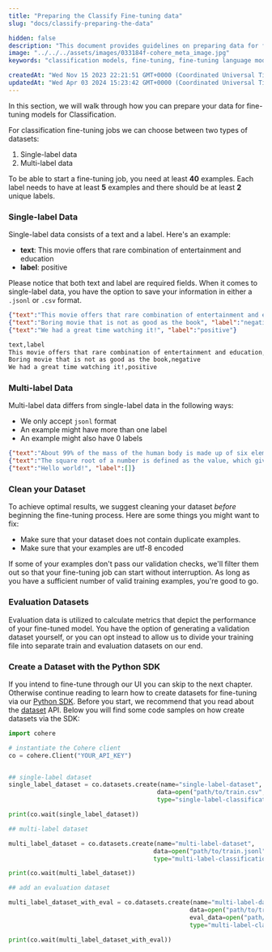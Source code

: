 ```yaml
---
title: "Preparing the Classify Fine-tuning data"
slug: "docs/classify-preparing-the-data"

hidden: false
description: "This document provides guidelines on preparing data for fine-tuning models for classification, including requirements for single-label and multi-label datasets, cleaning the dataset, and creating evaluation datasets using the Python SDK."
image: "../../../assets/images/033184f-cohere_meta_image.jpg"  
keywords: "classification models, fine-tuning, fine-tuning language models"

createdAt: "Wed Nov 15 2023 22:21:51 GMT+0000 (Coordinated Universal Time)"
updatedAt: "Wed Apr 03 2024 15:23:42 GMT+0000 (Coordinated Universal Time)"
---
```

In this section, we will walk through how you can prepare your data for fine-tuning models for Classification.

For classification fine-tuning jobs we can choose between two types of datasets:

1. Single-label data
2. Multi-label data

To be able to start a fine-tuning job, you need at least **40** examples. Each label needs to have at least **5** examples and there should be at least **2** unique labels.

### Single-label Data

Single-label data consists of a text and a label. Here's an example:

- **text**: This movie offers that rare combination of entertainment and education
- **label**: positive

Please notice that both text and label are required fields. When it comes to single-label data, you have the option to save your information in either a `.jsonl` or `.csv` format.

```json JSONL
{"text":"This movie offers that rare combination of entertainment and education", "label":"positive"}
{"text":"Boring movie that is not as good as the book", "label":"negative"}
{"text":"We had a great time watching it!", "label":"positive"}
```

```txt CSV
text,label
This movie offers that rare combination of entertainment and education,positive
Boring movie that is not as good as the book,negative
We had a great time watching it!,positive
```

### Multi-label Data

Multi-label data differs from single-label data in the following ways:

- We only accept `jsonl` format
- An example might have more than one label
- An example might also have 0 labels

```json JSONL
{"text":"About 99% of the mass of the human body is made up of six elements: oxygen, carbon, hydrogen, nitrogen, calcium, and phosphorus.", "label":["biology", "physics"]}
{"text":"The square root of a number is defined as the value, which gives the number when it is multiplied by itself", "label":["mathematics"]}
{"text":"Hello world!", "label":[]}
```

### Clean your Dataset

To achieve optimal results, we suggest cleaning your dataset _before_ beginning the fine-tuning process. Here are some things you might want to fix:

- Make sure that your dataset does not contain duplicate examples.
- Make sure that your examples are utf-8 encoded

If some of your examples don't pass our validation checks, we'll filter them out so that your fine-tuning job can start without interruption. As long as you have a sufficient number of valid training examples, you're good to go.

### Evaluation Datasets

Evaluation data is utilized to calculate metrics that depict the performance of your fine-tuned model. You have the option of generating a validation dataset yourself, or you can opt instead to allow us to divide your training file into separate train and evaluation datasets on our end.

### Create a Dataset with the Python SDK

If you intend to fine-tune through our UI you can skip to the next chapter. Otherwise continue reading to learn how to create datasets for fine-tuning via our [Python SDK](/docs/fine-tuning-with-the-python-sdk). Before you start, we recommend that you read about the [dataset](/docs/datasets) API. Below you will find some code samples on how create datasets via the SDK:

```python PYTHON
import cohere

# instantiate the Cohere client
co = cohere.Client("YOUR_API_KEY")  


## single-label dataset
single_label_dataset = co.datasets.create(name="single-label-dataset",
                                         data=open("path/to/train.csv", "rb"),
                                         type="single-label-classification-finetune-input")

print(co.wait(single_label_dataset))

## multi-label dataset

multi_label_dataset = co.datasets.create(name="multi-label-dataset",
                                        data=open("path/to/train.jsonl", "rb"),
                                        type="multi-label-classification-finetune-input")

print(co.wait(multi_label_dataset))

## add an evaluation dataset

multi_label_dataset_with_eval = co.datasets.create(name="multi-label-dataset-with-eval",
                                                  data=open("path/to/train.jsonl", "rb"),
                                                  eval_data=open("path/to/eval.jsonl", "rb"),
                                                  type="multi-label-classification-finetune-input")

print(co.wait(multi_label_dataset_with_eval))
```
